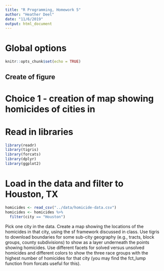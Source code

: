 ```yaml
---
title: "R Programming, Homework 5"
author: "Heather Deel"
date: "11/6/2019"
output: html_document
---
```


# Global options
```r
knitr::opts_chunk$set(echo = TRUE)
```

## Create of figure 
# Choice 1 - creation of map showing homicides of cities in 

# Read in libraries
```r
library(readr)
library(tigris)
library(forcats)
library(dplyr)
library(ggplot2)
```

# Load in the data and filter to Houston, TX
```r
homicides <- read_csv("../data/homicide-data.csv")
homicides <- homicides %>% 
  filter(city == "Houston")
```




Pick one city in the data. Create a map showing the locations of the homicides in that city, using the sf framework discussed in class. Use tigris to download boundaries for some sub-city geography (e.g., tracts, block groups, county subdivisions) to show as a layer underneath the points showing homicides. Use different facets for solved versus unsolved homicides and different colors to show the three race groups with the highest number of homicides for that city (you may find the fct_lump function from forcats useful for this).





